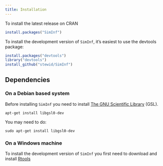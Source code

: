 ```yaml
---
title: Installation
---
```


To install the latest release on CRAN

```r
install.packages("SimInf")
```

To install the development version of `SimInf`, it's easiest to use
the devtools package:

```r
install.packages("devtools")
library("devtools")
install_github("stewid/SimInf")
```

## Dependencies

### On a Debian based system

Before installing `SimInf` you need to install [The GNU Scientific
Library](https://www.gnu.org/software/gsl/) (GSL).

```
apt-get install libgsl0-dev
```

You may need to do:

```
sudo apt-get install libgsl0-dev
```

### On a Windows machine

To install the development version of `SimInf` you first need to
download and install
[Rtools](https://cran.r-project.org/bin/windows/Rtools/)
